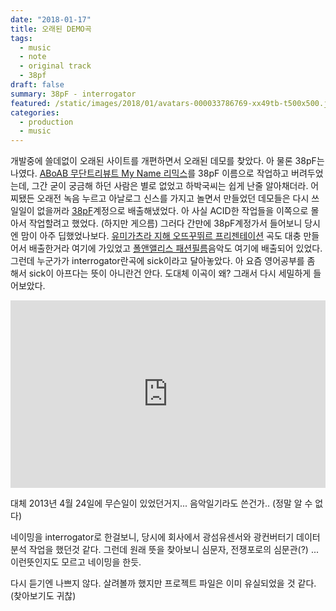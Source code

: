 ```yaml
---
date: "2018-01-17"
title: 오래된 DEMO곡
tags:
  - music
  - note
  - original track
  - 38pf
draft: false
summary: 38pF - interrogator
featured: /static/images/2018/01/avatars-000033786769-xx49tb-t500x500.jpg
categories:
  - production
  - music
---
```


개발중에 쓸데없이 오래된 사이트를 개편하면서 오래된 데모를 찾았다. 아 물론 38pF는 나였다. [ABoAB 무단트리뷰트 My Name 리믹스](https://soundcloud.com/38picofarad/38pf-myname-remix-model-b-an)를 38pF 이름으로 작업하고 버려두었는데, 그간 굳이 궁금해 하던 사람은 별로 없었고 하박국씨는 쉽게 난줄 알아채더라. 어찌됐든 오래전 녹음 누르고 아날로그 신스를 가지고 놀면서 만들었던 데모들은 다시 쓰일일이 없을꺼라 [38pF](https://soundcloud.com/38picofarad/)계정으로 배출해냈었다. 아 사실 ACID한 작업들을 이쪽으로 몰아서 작업할려고 했었다. (하지만 게으름) 그러다 간만에 38pF계정가서 들어보니 당시엔 맘이 아주 딥했었나보다. [유미가츠라 지해 오뜨꾸뛰르 프리젠테이션](https://eunchurn.com/blog/runway/2013-01-24-yumi-katsura-x-ji-haye-haute-couture-2013) 곡도 대충 만들어서 배출한거라 여기에 가있었고 [폴앤앨리스 패션필름](https://eunchurn.com/blog/production/2012-01-24-paul-and-alice-fashion-film-2012)음악도 여기에 배출되어 있었다. 그런데 누군가가 interrogator란곡에 sick이라고 달아놓았다. 아 요즘 영어공부를 좀 해서 sick이 아프다는 뜻이 아니란건 안다. 도대체 이곡이 왜? 그래서 다시 세밀하게 들어보았다.

<div className="container flex justify-center">
  <iframe
    width="100%"
    height="300"
    scrolling="no"
    frameBorder="no"
    allow="autoplay"
    src="https://w.soundcloud.com/player/?url=https%3A//api.soundcloud.com/tracks/89292183&amp;color=%23ff5500&amp;auto_play=false&amp;hide_related=false&amp;show_comments=true&amp;show_user=true&amp;show_reposts=false&amp;show_teaser=true&amp;visual=true"
  ></iframe>
</div>

대체 2013년 4월 24일에 무슨일이 있었던거지... 음악일기라도 쓴건가.. (정말 알 수 없다)

네이밍을 interrogator로 한걸보니, 당시에 회사에서 광섬유센서와 광컨버터기 데이터 분석 작업을 했던것 같다. 그런데 원래 뜻을 찾아보니 심문자, 전쟁포로의 심문관(?) ... 이런뜻인지도 모르고 네이밍을 한듯.

다시 듣기엔 나쁘지 않다. 살려볼까 했지만 프로젝트 파일은 이미 유실되었을 것 같다. (찾아보기도 귀찮)
